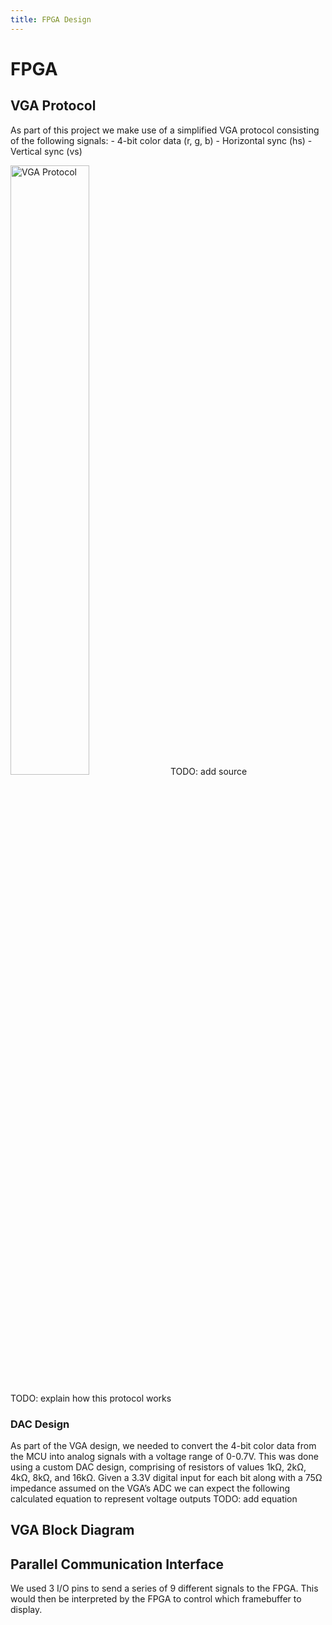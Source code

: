 ```yaml
---
title: FPGA Design
---
```


# FPGA

## VGA Protocol
As part of this project we make use of a simplified VGA protocol consisting of the following signals:
- 4-bit color data (r, g, b)
- Horizontal sync (hs)
- Vertical sync (vs)

![VGA Protocol](images/vga_protocol.png){width=50%} TODO: add source

TODO: explain how this protocol works

### DAC Design
As part of the VGA design, we needed to convert the 4-bit color data from the MCU into analog signals with a voltage range of 0-0.7V. 
This was done using a custom DAC design, comprising of resistors of values 1kΩ, 2kΩ, 4kΩ, 8kΩ, and 16kΩ. Given a 3.3V digital input for 
each bit along with a 75Ω impedance assumed on the VGA's ADC we can expect the following calculated equation to represent voltage outputs TODO: add equation

## VGA Block Diagram


## Parallel Communication Interface
We used 3 I/O pins to send a series of 9 different signals to the FPGA. This would then be interpreted by the FPGA to control which framebuffer to display.

